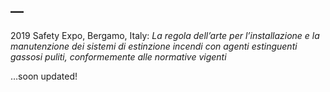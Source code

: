 ---
---

<link rel="stylesheet" href="styles.css" type="text/css">

2019 Safety Expo, Bergamo, Italy: *La regola dell’arte per l’installazione e la manutenzione dei sistemi di estinzione incendi con agenti estinguenti gassosi puliti, conformemente alle normative vigenti*

...soon updated!

